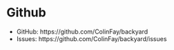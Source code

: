 # Github

<ul><li>GitHub: https://github.com/ColinFay/backyard </li><li>Issues: https://github.com/ColinFay/backyard/issues
</li></ul>


